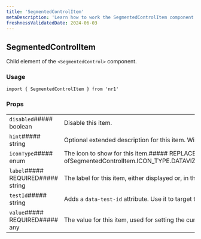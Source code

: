 ```yaml
---
title: 'SegmentedControlItem'
metaDescription: 'Learn how to work the SegmentedControlItem component'
freshnessValidatedDate: 2024-06-03
---
```

## SegmentedControlItem

Child element of the `<SegmentedControl>` component.

### Usage

```
import { SegmentedControlItem } from 'nr1'
```



### Props

|                                   |                                                                                                                                                                                                                                                                                                                                                                                                                                                                                                                                                                                                                                                                                                                                                                                                                                                                                                                                                                                                                                                                                                                                                                                                                                                                                                                                                                                                                                                                                                                                                                                                                                                                                                                                                                                                                                                                                                                                                                                                                                                                                                                                                                                                                                                                                                                                                                                                                                                                                                                                                                                                                                                                                                                                                                                                                                                                                                                                                                                                                                                                                                                                                                                                                                                                                                                                                                                                                                                                                                                                                                                                                                                                                                                                                                                                                                                                                                                                                                                                                                                                                                                                                                                                                                                                                                                                                                                                                                                                                                                                                                                                                                                                                                                                                                                                                                                                                                                                                                                                                                                                                                                                                                                                                                                                                                                                                                                                                                                                                                                                                                                                                                                                                                                                                                                                                                                                                                                                                                                                                                                                                                                                                                                                                                                                                                                                                                                                                                                                                                                                                                                                                                                                                                                                                                                                                                                                                                                                                                                                                                                                                                                                                                                                                                                                                                                                                                                                                                                                                                                                                                                                                                                                                                                                                                                                                                                                                                                                                                                                                                                                                                                                                                                                                                                                                                                                                                                                                                                                                                                                                                                                                                                                                                                                                                                                                                                                                                                                                                                                                                                                                                                                                                                                                                                                                                                                                                                                                                                                                                                                                                                                                                                                                                                                                                                                                                                                                                                                                                                                                                                                                                                                                                                                                                                                                                                                                                                                                                                                                                                                                                                                                                                                                                                                                                                                                                                                                                                                                                                                                                                                                                                                                                                                                                                                                                                                                                                                                                                                                                                                                                                                                                                                                                                                                                                                                                                                                                                                                                                                                                                                                                                                                                                                                                                                                                                                                                                                                                                                                                                                                                                                                                                                                                                                                                                                                                                                                                                                                                                                                                                                                                                                                                                                                                                                                                                                                                                                                                                                                                                                                                                                                                                                                                                                                                                                                                                                                                                                                                                                                                                                                                                                                                                                                                                                                                                                                                                                                                                                                                                                                                                                                                                                                                                                                                                                                                                                                                                                                                                                                                                                                                                                                                                                                                                                                                                                                                                                                                                                                                                                                                                                                                                                                                                                                                                                                                                                                                                                                                                                                                                                                                                                                                                                                                                                                                                                                                                                                                                                                                                                                                                                                                                                                                                                                                                                                                                                                                                                                                                                                                                                                                                                                                                                                                                                                                                                                                                                                                                                                                                                                                                                                                                                                                                                                                                                                                                                                                                                                                                                                                                                                                                                                                                                                                                                                                                                                                                                                                                                                                                                                                                                                                                                                                                                                                                                                                                                                                                                                                                                                                                                                                                                                                                                                                                                                                                                                                                                                                                                                                                                                                                                                                                                                                                                                                                                                                                                                                                                                                                                                                                                                                                                                                                                                                                                                                                                                                                                                                                                                                                                                                                                                                                                                                                                                                                                                                                                                                                                                                                                                                                                                                                                                                                                                                                                                                                                                                                                                                                                                                                                                                                                                                                                                                                                                                                                                                                                                                                                                                                                                                                                                                                                                                                                                                                                                                                                                                                                                                                                                                                                                                                                                                                                                                                                                                                                                                                                                                                                                                                                                                                                                                                                                                                                                                                                                                                                                                                                                                                                                                                                                                                                                                                                                                                                                                                                                                                                                                                                                                                                                                                                                                                                                                                                                                                                                                                                                                                                                                                                                                                                                                                                                                                                                                                                                                                                                                                                                                                                                                                                                                                                                                                                                                                                                                                                                                                                                                                                                                                                                                                                                                                                                                                                                                                                                                                                                                                                                                                                                                                                                                                                                                                                                                                                                                                                                                                                                                                                                                                                                                                                                                                                                                                                                                                                                                                                                                                                                                          |
| --------------------------------- | -------------------------------------------------------------------------------------------------------------------------------------------------------------------------------------------------------------------------------------------------------------------------------------------------------------------------------------------------------------------------------------------------------------------------------------------------------------------------------------------------------------------------------------------------------------------------------------------------------------------------------------------------------------------------------------------------------------------------------------------------------------------------------------------------------------------------------------------------------------------------------------------------------------------------------------------------------------------------------------------------------------------------------------------------------------------------------------------------------------------------------------------------------------------------------------------------------------------------------------------------------------------------------------------------------------------------------------------------------------------------------------------------------------------------------------------------------------------------------------------------------------------------------------------------------------------------------------------------------------------------------------------------------------------------------------------------------------------------------------------------------------------------------------------------------------------------------------------------------------------------------------------------------------------------------------------------------------------------------------------------------------------------------------------------------------------------------------------------------------------------------------------------------------------------------------------------------------------------------------------------------------------------------------------------------------------------------------------------------------------------------------------------------------------------------------------------------------------------------------------------------------------------------------------------------------------------------------------------------------------------------------------------------------------------------------------------------------------------------------------------------------------------------------------------------------------------------------------------------------------------------------------------------------------------------------------------------------------------------------------------------------------------------------------------------------------------------------------------------------------------------------------------------------------------------------------------------------------------------------------------------------------------------------------------------------------------------------------------------------------------------------------------------------------------------------------------------------------------------------------------------------------------------------------------------------------------------------------------------------------------------------------------------------------------------------------------------------------------------------------------------------------------------------------------------------------------------------------------------------------------------------------------------------------------------------------------------------------------------------------------------------------------------------------------------------------------------------------------------------------------------------------------------------------------------------------------------------------------------------------------------------------------------------------------------------------------------------------------------------------------------------------------------------------------------------------------------------------------------------------------------------------------------------------------------------------------------------------------------------------------------------------------------------------------------------------------------------------------------------------------------------------------------------------------------------------------------------------------------------------------------------------------------------------------------------------------------------------------------------------------------------------------------------------------------------------------------------------------------------------------------------------------------------------------------------------------------------------------------------------------------------------------------------------------------------------------------------------------------------------------------------------------------------------------------------------------------------------------------------------------------------------------------------------------------------------------------------------------------------------------------------------------------------------------------------------------------------------------------------------------------------------------------------------------------------------------------------------------------------------------------------------------------------------------------------------------------------------------------------------------------------------------------------------------------------------------------------------------------------------------------------------------------------------------------------------------------------------------------------------------------------------------------------------------------------------------------------------------------------------------------------------------------------------------------------------------------------------------------------------------------------------------------------------------------------------------------------------------------------------------------------------------------------------------------------------------------------------------------------------------------------------------------------------------------------------------------------------------------------------------------------------------------------------------------------------------------------------------------------------------------------------------------------------------------------------------------------------------------------------------------------------------------------------------------------------------------------------------------------------------------------------------------------------------------------------------------------------------------------------------------------------------------------------------------------------------------------------------------------------------------------------------------------------------------------------------------------------------------------------------------------------------------------------------------------------------------------------------------------------------------------------------------------------------------------------------------------------------------------------------------------------------------------------------------------------------------------------------------------------------------------------------------------------------------------------------------------------------------------------------------------------------------------------------------------------------------------------------------------------------------------------------------------------------------------------------------------------------------------------------------------------------------------------------------------------------------------------------------------------------------------------------------------------------------------------------------------------------------------------------------------------------------------------------------------------------------------------------------------------------------------------------------------------------------------------------------------------------------------------------------------------------------------------------------------------------------------------------------------------------------------------------------------------------------------------------------------------------------------------------------------------------------------------------------------------------------------------------------------------------------------------------------------------------------------------------------------------------------------------------------------------------------------------------------------------------------------------------------------------------------------------------------------------------------------------------------------------------------------------------------------------------------------------------------------------------------------------------------------------------------------------------------------------------------------------------------------------------------------------------------------------------------------------------------------------------------------------------------------------------------------------------------------------------------------------------------------------------------------------------------------------------------------------------------------------------------------------------------------------------------------------------------------------------------------------------------------------------------------------------------------------------------------------------------------------------------------------------------------------------------------------------------------------------------------------------------------------------------------------------------------------------------------------------------------------------------------------------------------------------------------------------------------------------------------------------------------------------------------------------------------------------------------------------------------------------------------------------------------------------------------------------------------------------------------------------------------------------------------------------------------------------------------------------------------------------------------------------------------------------------------------------------------------------------------------------------------------------------------------------------------------------------------------------------------------------------------------------------------------------------------------------------------------------------------------------------------------------------------------------------------------------------------------------------------------------------------------------------------------------------------------------------------------------------------------------------------------------------------------------------------------------------------------------------------------------------------------------------------------------------------------------------------------------------------------------------------------------------------------------------------------------------------------------------------------------------------------------------------------------------------------------------------------------------------------------------------------------------------------------------------------------------------------------------------------------------------------------------------------------------------------------------------------------------------------------------------------------------------------------------------------------------------------------------------------------------------------------------------------------------------------------------------------------------------------------------------------------------------------------------------------------------------------------------------------------------------------------------------------------------------------------------------------------------------------------------------------------------------------------------------------------------------------------------------------------------------------------------------------------------------------------------------------------------------------------------------------------------------------------------------------------------------------------------------------------------------------------------------------------------------------------------------------------------------------------------------------------------------------------------------------------------------------------------------------------------------------------------------------------------------------------------------------------------------------------------------------------------------------------------------------------------------------------------------------------------------------------------------------------------------------------------------------------------------------------------------------------------------------------------------------------------------------------------------------------------------------------------------------------------------------------------------------------------------------------------------------------------------------------------------------------------------------------------------------------------------------------------------------------------------------------------------------------------------------------------------------------------------------------------------------------------------------------------------------------------------------------------------------------------------------------------------------------------------------------------------------------------------------------------------------------------------------------------------------------------------------------------------------------------------------------------------------------------------------------------------------------------------------------------------------------------------------------------------------------------------------------------------------------------------------------------------------------------------------------------------------------------------------------------------------------------------------------------------------------------------------------------------------------------------------------------------------------------------------------------------------------------------------------------------------------------------------------------------------------------------------------------------------------------------------------------------------------------------------------------------------------------------------------------------------------------------------------------------------------------------------------------------------------------------------------------------------------------------------------------------------------------------------------------------------------------------------------------------------------------------------------------------------------------------------------------------------------------------------------------------------------------------------------------------------------------------------------------------------------------------------------------------------------------------------------------------------------------------------------------------------------------------------------------------------------------------------------------------------------------------------------------------------------------------------------------------------------------------------------------------------------------------------------------------------------------------------------------------------------------------------------------------------------------------------------------------------------------------------------------------------------------------------------------------------------------------------------------------------------------------------------------------------------------------------------------------------------------------------------------------------------------------------------------------------------------------------------------------------------------------------------------------------------------------------------------------------------------------------------------------------------------------------------------------------------------------------------------------------------------------------------------------------------------------------------------------------------------------------------------------------------------------------------------------------------------------------------------------------------------------------------------------------------------------------------------------------------------------------------------------------------------------------------------------------------------------------------------------------------------------------------------------------------------------------------------------------------------------------------------------------------------------------------------------------------------------------------------------------------------------------------------------------------------------------------------------------------------------------------------------------------------------------------------------------------------------------------------------------------------------------------------------------------------------------------------------------------------------------------------------------------------------------------------------------------------------------------------------------------------------------------------------------------------------------------------------------------------------------------------------------------------------------------------------------------------------------------------------------------------------------------------------------------------------------------------------------------------------------------------------------------------------------------------------------------------------------------------------------------------------------------------------------------------------------------------------------------------------------------------------------------------------------------------------------------------------------------------------------------------------------------------------------------------------------------------------------------------------------------------------------------------------------------------------------------------------------------------------------------------------------------------------------------------------------------------------------------------------------------------------------------------------------------------------------------------------------------------------------------------------------------------------------------------------------------------------------------------------------------------------------------------------------------------------------------------------------------------------------------------------------------------------------------------------------------------------------------------------------------------------------------------------------------------------------------------------------------------------------------------------------------------------------------------------------------------------------------------------------------------------------------------------------------------------------------------------------------------------------------------------------------------------------------------------------------------------------------------------------------------------------------------------------------------------------------------------------------------------------------------------------------------------------------------------------------------------------------------------------------------------------------------------------------------------------------------------------------------------------------------------------------------------------------------------------------------------------------------------------------------------------------------------------------------------------------------------------------------------------------------------------------------------------------------------------------------------------------------------------------------------------------------------------------------------------------------------------------------------------------------------------------------------------------------------------------------------------------------------------------------------------------------------------------------------------------------------------------------------------------------------------------------------------------------------------------------------------------------------------------------------------------------------------------------------------------------------------------------------------------------------------------------------------------------------------------------------------------------------------------------------------------------------------------------------------------------------------------------------------------------------------------------------------------------------------------------------------------------------------------------------------------------------------------------------------------------------------------------------------------------------------------------------------------------------------------------------------------------------------------------------------------------------------------------------------------------------------------------------------------------------------------------------------------------------------------------------------------------------------------------------------------------------------------------------------------------------------------------------------------------------------------------------------------------------------------------------------------------------------------------------------------------------------------------------------------------------------------------------------------------------------------------------------------------------------------------------------------------------------------------------------------------------------------------------------------------------------------------------------------------------------------------------------------------------------------------------------------------------------------------------------------------------------------------------------------------------------------------------------------------------------------------------------------------------------------------------------------------------------------------------------------------------------------------------------------------------------------------------------------------------------------------------------------------------------------------------------------------------------------------------------------------------------------------------------------------------------------------------------------------------------------------------------------------------------------------------------------------------------------------------------------------------------------------------------------------------------------------------------------------------------------------------------------------------------------------------------------------------------------------------------------------------------------------------------------------------------------------------------------------------------------------------------------------------------------------------------------------------------------------------------------------------------------------------------------------------------------------------------------------------------------------------------------------------------------------------------------------------------------------------------------------------------------------------------------------------------------------------------------------------------------------------------------------------------------------------------------------------------------------------------------------------------------------------------------------------------------------------------------------------------------------------------------------------------------------------------------------------------------------------------------------------------------------------------------------------------------------------------------------------------------------------------------------------------------------------------------------------------------------------------------------------------------------------------------------------------------------------------------------------------------------------------------------------------------------------------------------------------------------------------------------------------------------------------------------------------------------------------------------------------------------------------------------------------------------------------------------------------------------------------------------------------------------------------------------- |
| `disabled`##### boolean           | Disable this item.                                                                                                                                                                                                                                                                                                                                                                                                                                                                                                                                                                                                                                                                                                                                                                                                                                                                                                                                                                                                                                                                                                                                                                                                                                                                                                                                                                                                                                                                                                                                                                                                                                                                                                                                                                                                                                                                                                                                                                                                                                                                                                                                                                                                                                                                                                                                                                                                                                                                                                                                                                                                                                                                                                                                                                                                                                                                                                                                                                                                                                                                                                                                                                                                                                                                                                                                                                                                                                                                                                                                                                                                                                                                                                                                                                                                                                                                                                                                                                                                                                                                                                                                                                                                                                                                                                                                                                                                                                                                                                                                                                                                                                                                                                                                                                                                                                                                                                                                                                                                                                                                                                                                                                                                                                                                                                                                                                                                                                                                                                                                                                                                                                                                                                                                                                                                                                                                                                                                                                                                                                                                                                                                                                                                                                                                                                                                                                                                                                                                                                                                                                                                                                                                                                                                                                                                                                                                                                                                                                                                                                                                                                                                                                                                                                                                                                                                                                                                                                                                                                                                                                                                                                                                                                                                                                                                                                                                                                                                                                                                                                                                                                                                                                                                                                                                                                                                                                                                                                                                                                                                                                                                                                                                                                                                                                                                                                                                                                                                                                                                                                                                                                                                                                                                                                                                                                                                                                                                                                                                                                                                                                                                                                                                                                                                                                                                                                                                                                                                                                                                                                                                                                                                                                                                                                                                                                                                                                                                                                                                                                                                                                                                                                                                                                                                                                                                                                                                                                                                                                                                                                                                                                                                                                                                                                                                                                                                                                                                                                                                                                                                                                                                                                                                                                                                                                                                                                                                                                                                                                                                                                                                                                                                                                                                                                                                                                                                                                                                                                                                                                                                                                                                                                                                                                                                                                                                                                                                                                                                                                                                                                                                                                                                                                                                                                                                                                                                                                                                                                                                                                                                                                                                                                                                                                                                                                                                                                                                                                                                                                                                                                                                                                                                                                                                                                                                                                                                                                                                                                                                                                                                                                                                                                                                                                                                                                                                                                                                                                                                                                                                                                                                                                                                                                                                                                                                                                                                                                                                                                                                                                                                                                                                                                                                                                                                                                                                                                                                                                                                                                                                                                                                                                                                                                                                                                                                                                                                                                                                                                                                                                                                                                                                                                                                                                                                                                                                                                                                                                                                                                                                                                                                                                                                                                                                                                                                                                                                                                                                                                                                                                                                                                                                                                                                                                                                                                                                                                                                                                                                                                                                                                                                                                                                                                                                                                                                                                                                                                                                                                                                                                                                                                                                                                                                                                                                                                                                                                                                                                                                                                                                                                                                                                                                                                                                                                                                                                                                                                                                                                                                                                                                                                                                                                                                                                                                                                                                                                                                                                                                                                                                                                                                                                                                                                                                                                                                                                                                                                                                                                                                                                                                                                                                                                                                                                                                                                                                                                                                                                                                                                                                                                                                                                                                                                                                                                                                                                                                                                                                                                                                                                                                                                                                                                                                                                                                                                                                                                                                                                                                                                                                                                                                                                                                                                                                                                                                                                                                                                                                                                                                                                                                                                                                                                                                                                                                                                                                                                                                                                                                                                                                                                                                                                                                                                                                                                                                                                                                                                                                                                                                                                                                                                                                                                                                                                                                                                                                                                                                                                                                                                                                                                                                                                                                                                                                                                                                                                                                                                                                                                                                                                                                                                                                                                                                                                                                                                                                                                                                                                                                                                                                                                                                                                                                                                                                                                                                                                                                                                                                                                                                                                                                                                                                                                                                                                                                                                                                                                                                                                                                                                                                                                                                                                                                                                                                                                                                                                                                                                                                                                                                                                                                                                                                                                                                                                                                                                                                                                                                                       |
| `hint`##### string                | Optional extended description for this item. Will be shown in a tooltip.                                                                                                                                                                                                                                                                                                                                                                                                                                                                                                                                                                                                                                                                                                                                                                                                                                                                                                                                                                                                                                                                                                                                                                                                                                                                                                                                                                                                                                                                                                                                                                                                                                                                                                                                                                                                                                                                                                                                                                                                                                                                                                                                                                                                                                                                                                                                                                                                                                                                                                                                                                                                                                                                                                                                                                                                                                                                                                                                                                                                                                                                                                                                                                                                                                                                                                                                                                                                                                                                                                                                                                                                                                                                                                                                                                                                                                                                                                                                                                                                                                                                                                                                                                                                                                                                                                                                                                                                                                                                                                                                                                                                                                                                                                                                                                                                                                                                                                                                                                                                                                                                                                                                                                                                                                                                                                                                                                                                                                                                                                                                                                                                                                                                                                                                                                                                                                                                                                                                                                                                                                                                                                                                                                                                                                                                                                                                                                                                                                                                                                                                                                                                                                                                                                                                                                                                                                                                                                                                                                                                                                                                                                                                                                                                                                                                                                                                                                                                                                                                                                                                                                                                                                                                                                                                                                                                                                                                                                                                                                                                                                                                                                                                                                                                                                                                                                                                                                                                                                                                                                                                                                                                                                                                                                                                                                                                                                                                                                                                                                                                                                                                                                                                                                                                                                                                                                                                                                                                                                                                                                                                                                                                                                                                                                                                                                                                                                                                                                                                                                                                                                                                                                                                                                                                                                                                                                                                                                                                                                                                                                                                                                                                                                                                                                                                                                                                                                                                                                                                                                                                                                                                                                                                                                                                                                                                                                                                                                                                                                                                                                                                                                                                                                                                                                                                                                                                                                                                                                                                                                                                                                                                                                                                                                                                                                                                                                                                                                                                                                                                                                                                                                                                                                                                                                                                                                                                                                                                                                                                                                                                                                                                                                                                                                                                                                                                                                                                                                                                                                                                                                                                                                                                                                                                                                                                                                                                                                                                                                                                                                                                                                                                                                                                                                                                                                                                                                                                                                                                                                                                                                                                                                                                                                                                                                                                                                                                                                                                                                                                                                                                                                                                                                                                                                                                                                                                                                                                                                                                                                                                                                                                                                                                                                                                                                                                                                                                                                                                                                                                                                                                                                                                                                                                                                                                                                                                                                                                                                                                                                                                                                                                                                                                                                                                                                                                                                                                                                                                                                                                                                                                                                                                                                                                                                                                                                                                                                                                                                                                                                                                                                                                                                                                                                                                                                                                                                                                                                                                                                                                                                                                                                                                                                                                                                                                                                                                                                                                                                                                                                                                                                                                                                                                                                                                                                                                                                                                                                                                                                                                                                                                                                                                                                                                                                                                                                                                                                                                                                                                                                                                                                                                                                                                                                                                                                                                                                                                                                                                                                                                                                                                                                                                                                                                                                                                                                                                                                                                                                                                                                                                                                                                                                                                                                                                                                                                                                                                                                                                                                                                                                                                                                                                                                                                                                                                                                                                                                                                                                                                                                                                                                                                                                                                                                                                                                                                                                                                                                                                                                                                                                                                                                                                                                                                                                                                                                                                                                                                                                                                                                                                                                                                                                                                                                                                                                                                                                                                                                                                                                                                                                                                                                                                                                                                                                                                                                                                                                                                                                                                                                                                                                                                                                                                                                                                                                                                                                                                                                                                                                                                                                                                                                                                                                                                                                                                                                                                                                                                                                                                                                                                                                                                                                                                                                                                                                                                                                                                                                                                                                                                                                                                                                                                                                                                                                                                                                                                                                                                                                                                                                                                                                                                                                                                                                                                                                                                                                                                                                                                                                                                                                                                                                                                                                                                                                                                                                                                                                                                                                                                                                                                                                                                                                                                                                                                                                                                                                                                                                 |
| `iconType`##### enum              | The icon to show for this item.##### REPLACE WITH CUSTOM COMPONENT&lt;One ofSegmentedControlItem.ICON_TYPE.DATAVIZ\_\_DATAVIZ\_\_AREA_CHARTSegmentedControlItem.ICON_TYPE.DATAVIZ\_\_DATAVIZ\_\_BAR_CHARTSegmentedControlItem.ICON_TYPE.DATAVIZ\_\_DATAVIZ\_\_BILLBOARD_CHARTSegmentedControlItem.ICON_TYPE.DATAVIZ\_\_DATAVIZ\_\_BULLET_CHARTSegmentedControlItem.ICON_TYPE.DATAVIZ\_\_DATAVIZ\_\_CHARTSegmentedControlItem.ICON_TYPE.DATAVIZ\_\_DATAVIZ\_\_CHART\_\_A_ADDSegmentedControlItem.ICON_TYPE.DATAVIZ\_\_DATAVIZ\_\_CHART\_\_A_EDITSegmentedControlItem.ICON_TYPE.DATAVIZ\_\_DATAVIZ\_\_CHART\_\_A_REMOVESegmentedControlItem.ICON_TYPE.DATAVIZ\_\_DATAVIZ\_\_DASHBOARDSegmentedControlItem.ICON_TYPE.DATAVIZ\_\_DATAVIZ\_\_DASHBOARD\_\_A_ADDSegmentedControlItem.ICON_TYPE.DATAVIZ\_\_DATAVIZ\_\_DASHBOARD\_\_A_EDITSegmentedControlItem.ICON_TYPE.DATAVIZ\_\_DATAVIZ\_\_DASHBOARD\_\_A_FILTERSegmentedControlItem.ICON_TYPE.DATAVIZ\_\_DATAVIZ\_\_DASHBOARD\_\_A_REMOVESegmentedControlItem.ICON_TYPE.DATAVIZ\_\_DATAVIZ\_\_EVENT_FEED_CHARTSegmentedControlItem.ICON_TYPE.DATAVIZ\_\_DATAVIZ\_\_HEATMAP_CHARTSegmentedControlItem.ICON_TYPE.DATAVIZ\_\_DATAVIZ\_\_LINE_CHARTSegmentedControlItem.ICON_TYPE.DATAVIZ\_\_DATAVIZ\_\_MARKDOWNSegmentedControlItem.ICON_TYPE.DATAVIZ\_\_DATAVIZ\_\_PIE_CHARTSegmentedControlItem.ICON_TYPE.DATAVIZ\_\_DATAVIZ\_\_SCATTER_CHARTSegmentedControlItem.ICON_TYPE.DATAVIZ\_\_DATAVIZ\_\_SERVICE_MAP_CHARTSegmentedControlItem.ICON_TYPE.DATAVIZ\_\_DATAVIZ\_\_STACKED_BAR_CHARTSegmentedControlItem.ICON_TYPE.DATAVIZ\_\_DATAVIZ\_\_STACKED_HORIZONTAL_BAR_CHARTSegmentedControlItem.ICON_TYPE.DATAVIZ\_\_DATAVIZ\_\_TABLE_CHARTSegmentedControlItem.ICON_TYPE.DATAVIZ\_\_DATAVIZ\_\_TRAFFIC_LIGHTS_CHARTSegmentedControlItem.ICON_TYPE.DATAVIZ\_\_DATAVIZ\_\_VERTICAL_BAR_CHARTSegmentedControlItem.ICON_TYPE.DATE_AND_TIME\_\_DATE_AND_TIME\_\_DATESegmentedControlItem.ICON_TYPE.DATE_AND_TIME\_\_DATE_AND_TIME\_\_DATE\_\_A_ADDSegmentedControlItem.ICON_TYPE.DATE_AND_TIME\_\_DATE_AND_TIME\_\_DATE\_\_A_REMOVESegmentedControlItem.ICON_TYPE.DATE_AND_TIME\_\_DATE_AND_TIME\_\_TIMESegmentedControlItem.ICON_TYPE.DATE_AND_TIME\_\_DATE_AND_TIME\_\_TIME\_\_A_ADDSegmentedControlItem.ICON_TYPE.DATE_AND_TIME\_\_DATE_AND_TIME\_\_TIME\_\_A_REMOVESegmentedControlItem.ICON_TYPE.DOCUMENTS\_\_DOCUMENTS\_\_ATTACHMENTSegmentedControlItem.ICON_TYPE.DOCUMENTS\_\_DOCUMENTS\_\_DOCUMENTATIONSegmentedControlItem.ICON_TYPE.DOCUMENTS\_\_DOCUMENTS\_\_EMAILSegmentedControlItem.ICON_TYPE.DOCUMENTS\_\_DOCUMENTS\_\_EMAIL\_\_V_ALTERNATESegmentedControlItem.ICON_TYPE.DOCUMENTS\_\_DOCUMENTS\_\_FILESegmentedControlItem.ICON_TYPE.DOCUMENTS\_\_DOCUMENTS\_\_FILE\_\_A_ADDSegmentedControlItem.ICON_TYPE.DOCUMENTS\_\_DOCUMENTS\_\_FILE\_\_A_REMOVESegmentedControlItem.ICON_TYPE.DOCUMENTS\_\_DOCUMENTS\_\_FOLDERSegmentedControlItem.ICON_TYPE.DOCUMENTS\_\_DOCUMENTS\_\_FOLDER\_\_A_ADDSegmentedControlItem.ICON_TYPE.DOCUMENTS\_\_DOCUMENTS\_\_FOLDER\_\_A_REMOVESegmentedControlItem.ICON_TYPE.DOCUMENTS\_\_DOCUMENTS\_\_NOTESSegmentedControlItem.ICON_TYPE.DOCUMENTS\_\_DOCUMENTS\_\_NOTES\_\_A_ADDSegmentedControlItem.ICON_TYPE.DOCUMENTS\_\_DOCUMENTS\_\_NOTES\_\_A_EDITSegmentedControlItem.ICON_TYPE.DOCUMENTS\_\_DOCUMENTS\_\_NOTES\_\_A_REMOVESegmentedControlItem.ICON_TYPE.HARDWARE_AND_SOFTWARE\_\_HARDWARE\_\_ANOMALIESSegmentedControlItem.ICON_TYPE.HARDWARE_AND_SOFTWARE\_\_HARDWARE\_\_CLUSTERSegmentedControlItem.ICON_TYPE.HARDWARE_AND_SOFTWARE\_\_HARDWARE\_\_CLUSTER\_\_A_INSPECTSegmentedControlItem.ICON_TYPE.HARDWARE_AND_SOFTWARE\_\_HARDWARE\_\_CLUSTER\_\_S_DISABLEDSegmentedControlItem.ICON_TYPE.HARDWARE_AND_SOFTWARE\_\_HARDWARE\_\_CLUSTER\_\_S_ERRORSegmentedControlItem.ICON_TYPE.HARDWARE_AND_SOFTWARE\_\_HARDWARE\_\_CLUSTER\_\_S_OKSegmentedControlItem.ICON_TYPE.HARDWARE_AND_SOFTWARE\_\_HARDWARE\_\_CLUSTER\_\_S_WARNINGSegmentedControlItem.ICON_TYPE.HARDWARE_AND_SOFTWARE\_\_HARDWARE\_\_CPUSegmentedControlItem.ICON_TYPE.HARDWARE_AND_SOFTWARE\_\_HARDWARE\_\_DESKTOPSegmentedControlItem.ICON_TYPE.HARDWARE_AND_SOFTWARE\_\_HARDWARE\_\_DESKTOP\_\_S_DISABLEDSegmentedControlItem.ICON_TYPE.HARDWARE_AND_SOFTWARE\_\_HARDWARE\_\_DESKTOP\_\_S_ERRORSegmentedControlItem.ICON_TYPE.HARDWARE_AND_SOFTWARE\_\_HARDWARE\_\_DESKTOP\_\_S_OKSegmentedControlItem.ICON_TYPE.HARDWARE_AND_SOFTWARE\_\_HARDWARE\_\_DESKTOP\_\_S_WARNINGSegmentedControlItem.ICON_TYPE.HARDWARE_AND_SOFTWARE\_\_HARDWARE\_\_MEMORYSegmentedControlItem.ICON_TYPE.HARDWARE_AND_SOFTWARE\_\_HARDWARE\_\_MOBILESegmentedControlItem.ICON_TYPE.HARDWARE_AND_SOFTWARE\_\_HARDWARE\_\_MOBILE\_\_A_CHECKEDSegmentedControlItem.ICON_TYPE.HARDWARE_AND_SOFTWARE\_\_HARDWARE\_\_MOBILE\_\_S_DISABLEDSegmentedControlItem.ICON_TYPE.HARDWARE_AND_SOFTWARE\_\_HARDWARE\_\_MOBILE\_\_S_ERRORSegmentedControlItem.ICON_TYPE.HARDWARE_AND_SOFTWARE\_\_HARDWARE\_\_MOBILE\_\_S_OKSegmentedControlItem.ICON_TYPE.HARDWARE_AND_SOFTWARE\_\_HARDWARE\_\_MOBILE\_\_S_WARNINGSegmentedControlItem.ICON_TYPE.HARDWARE_AND_SOFTWARE\_\_HARDWARE\_\_NETWORKSegmentedControlItem.ICON_TYPE.HARDWARE_AND_SOFTWARE\_\_HARDWARE\_\_NETWORK\_\_A_INSPECTSegmentedControlItem.ICON_TYPE.HARDWARE_AND_SOFTWARE\_\_HARDWARE\_\_NETWORK\_\_S_DISABLEDSegmentedControlItem.ICON_TYPE.HARDWARE_AND_SOFTWARE\_\_HARDWARE\_\_NETWORK\_\_S_ERRORSegmentedControlItem.ICON_TYPE.HARDWARE_AND_SOFTWARE\_\_HARDWARE\_\_NETWORK\_\_S_OKSegmentedControlItem.ICON_TYPE.HARDWARE_AND_SOFTWARE\_\_HARDWARE\_\_NETWORK\_\_S_WARNINGSegmentedControlItem.ICON_TYPE.HARDWARE_AND_SOFTWARE\_\_HARDWARE\_\_SERVERSegmentedControlItem.ICON_TYPE.HARDWARE_AND_SOFTWARE\_\_HARDWARE\_\_SERVER\_\_A_ADDSegmentedControlItem.ICON_TYPE.HARDWARE_AND_SOFTWARE\_\_HARDWARE\_\_SERVER\_\_A_CONFIGURESegmentedControlItem.ICON_TYPE.HARDWARE_AND_SOFTWARE\_\_HARDWARE\_\_SERVER\_\_A_EDITSegmentedControlItem.ICON_TYPE.HARDWARE_AND_SOFTWARE\_\_HARDWARE\_\_SERVER\_\_A_INSPECTSegmentedControlItem.ICON_TYPE.HARDWARE_AND_SOFTWARE\_\_HARDWARE\_\_SERVER\_\_A_PAUSESegmentedControlItem.ICON_TYPE.HARDWARE_AND_SOFTWARE\_\_HARDWARE\_\_SERVER\_\_A_REMOVESegmentedControlItem.ICON_TYPE.HARDWARE_AND_SOFTWARE\_\_HARDWARE\_\_SERVER\_\_S_DISABLEDSegmentedControlItem.ICON_TYPE.HARDWARE_AND_SOFTWARE\_\_HARDWARE\_\_SERVER\_\_S_ERRORSegmentedControlItem.ICON_TYPE.HARDWARE_AND_SOFTWARE\_\_HARDWARE\_\_SERVER\_\_S_OKSegmentedControlItem.ICON_TYPE.HARDWARE_AND_SOFTWARE\_\_HARDWARE\_\_SERVER\_\_S_WARNINGSegmentedControlItem.ICON_TYPE.HARDWARE_AND_SOFTWARE\_\_HARDWARE\_\_STORAGESegmentedControlItem.ICON_TYPE.HARDWARE_AND_SOFTWARE\_\_KUBERNETES\_\_K8S_CLUSTERSegmentedControlItem.ICON_TYPE.HARDWARE_AND_SOFTWARE\_\_KUBERNETES\_\_K8S_CONTAINERSegmentedControlItem.ICON_TYPE.HARDWARE_AND_SOFTWARE\_\_KUBERNETES\_\_K8S_DEPLOYMENTSegmentedControlItem.ICON_TYPE.HARDWARE_AND_SOFTWARE\_\_KUBERNETES\_\_K8S_MASTER_NODESegmentedControlItem.ICON_TYPE.HARDWARE_AND_SOFTWARE\_\_KUBERNETES\_\_K8S_NAMESPACESegmentedControlItem.ICON_TYPE.HARDWARE_AND_SOFTWARE\_\_KUBERNETES\_\_K8S_NODESegmentedControlItem.ICON_TYPE.HARDWARE_AND_SOFTWARE\_\_KUBERNETES\_\_K8S_PODSegmentedControlItem.ICON_TYPE.HARDWARE_AND_SOFTWARE\_\_KUBERNETES\_\_K8S_SERVICESegmentedControlItem.ICON_TYPE.HARDWARE_AND_SOFTWARE\_\_SOFTWARE\_\_ALL_ENTITIESSegmentedControlItem.ICON_TYPE.HARDWARE_AND_SOFTWARE\_\_SOFTWARE\_\_APPLICATIONSegmentedControlItem.ICON_TYPE.HARDWARE_AND_SOFTWARE\_\_SOFTWARE\_\_APPLICATION\_\_A_CHECKEDSegmentedControlItem.ICON_TYPE.HARDWARE_AND_SOFTWARE\_\_SOFTWARE\_\_APPLICATION\_\_S_DISABLEDSegmentedControlItem.ICON_TYPE.HARDWARE_AND_SOFTWARE\_\_SOFTWARE\_\_APPLICATION\_\_S_ERRORSegmentedControlItem.ICON_TYPE.HARDWARE_AND_SOFTWARE\_\_SOFTWARE\_\_APPLICATION\_\_S_OKSegmentedControlItem.ICON_TYPE.HARDWARE_AND_SOFTWARE\_\_SOFTWARE\_\_APPLICATION\_\_S_WARNINGSegmentedControlItem.ICON_TYPE.HARDWARE_AND_SOFTWARE\_\_SOFTWARE\_\_BROWSERSegmentedControlItem.ICON_TYPE.HARDWARE_AND_SOFTWARE\_\_SOFTWARE\_\_BROWSER\_\_A_CHECKEDSegmentedControlItem.ICON_TYPE.HARDWARE_AND_SOFTWARE\_\_SOFTWARE\_\_BROWSER\_\_S_DISABLEDSegmentedControlItem.ICON_TYPE.HARDWARE_AND_SOFTWARE\_\_SOFTWARE\_\_BROWSER\_\_S_ERRORSegmentedControlItem.ICON_TYPE.HARDWARE_AND_SOFTWARE\_\_SOFTWARE\_\_BROWSER\_\_S_OKSegmentedControlItem.ICON_TYPE.HARDWARE_AND_SOFTWARE\_\_SOFTWARE\_\_BROWSER\_\_S_WARNINGSegmentedControlItem.ICON_TYPE.HARDWARE_AND_SOFTWARE\_\_SOFTWARE\_\_CLOUDSegmentedControlItem.ICON_TYPE.HARDWARE_AND_SOFTWARE\_\_SOFTWARE\_\_CODESegmentedControlItem.ICON_TYPE.HARDWARE_AND_SOFTWARE\_\_SOFTWARE\_\_CONTAINERSegmentedControlItem.ICON_TYPE.HARDWARE_AND_SOFTWARE\_\_SOFTWARE\_\_CONTROL_CENTERSegmentedControlItem.ICON_TYPE.HARDWARE_AND_SOFTWARE\_\_SOFTWARE\_\_CORRELATIONSegmentedControlItem.ICON_TYPE.HARDWARE_AND_SOFTWARE\_\_SOFTWARE\_\_CORRELATION_REASONINGSegmentedControlItem.ICON_TYPE.HARDWARE_AND_SOFTWARE\_\_SOFTWARE\_\_DATABASESegmentedControlItem.ICON_TYPE.HARDWARE_AND_SOFTWARE\_\_SOFTWARE\_\_DATABASE\_\_A_CHECKEDSegmentedControlItem.ICON_TYPE.HARDWARE_AND_SOFTWARE\_\_SOFTWARE\_\_DATABASE\_\_S_DISABLEDSegmentedControlItem.ICON_TYPE.HARDWARE_AND_SOFTWARE\_\_SOFTWARE\_\_DATABASE\_\_S_ERRORSegmentedControlItem.ICON_TYPE.HARDWARE_AND_SOFTWARE\_\_SOFTWARE\_\_DATABASE\_\_S_OKSegmentedControlItem.ICON_TYPE.HARDWARE_AND_SOFTWARE\_\_SOFTWARE\_\_DATABASE\_\_S_WARNINGSegmentedControlItem.ICON_TYPE.HARDWARE_AND_SOFTWARE\_\_SOFTWARE\_\_DECISIONSSegmentedControlItem.ICON_TYPE.HARDWARE_AND_SOFTWARE\_\_SOFTWARE\_\_DESTINATIONSSegmentedControlItem.ICON_TYPE.HARDWARE_AND_SOFTWARE\_\_SOFTWARE\_\_DOWNSTREAM_CONNECTIONSegmentedControlItem.ICON_TYPE.HARDWARE_AND_SOFTWARE\_\_SOFTWARE\_\_DOWNSTREAM_DEPLOYMENTSegmentedControlItem.ICON_TYPE.HARDWARE_AND_SOFTWARE\_\_SOFTWARE\_\_EVENTSegmentedControlItem.ICON_TYPE.HARDWARE_AND_SOFTWARE\_\_SOFTWARE\_\_FEEDSegmentedControlItem.ICON_TYPE.HARDWARE_AND_SOFTWARE\_\_SOFTWARE\_\_LIVE_VIEWSegmentedControlItem.ICON_TYPE.HARDWARE_AND_SOFTWARE\_\_SOFTWARE\_\_LOGSSegmentedControlItem.ICON_TYPE.HARDWARE_AND_SOFTWARE\_\_SOFTWARE\_\_MOBILE_APPLICATIONSegmentedControlItem.ICON_TYPE.HARDWARE_AND_SOFTWARE\_\_SOFTWARE\_\_MOBILE_APPLICATION\_\_A_CHECKEDSegmentedControlItem.ICON_TYPE.HARDWARE_AND_SOFTWARE\_\_SOFTWARE\_\_MOBILE_APPLICATION\_\_S_DISABLEDSegmentedControlItem.ICON_TYPE.HARDWARE_AND_SOFTWARE\_\_SOFTWARE\_\_MOBILE_APPLICATION\_\_S_ERRORSegmentedControlItem.ICON_TYPE.HARDWARE_AND_SOFTWARE\_\_SOFTWARE\_\_MOBILE_APPLICATION\_\_S_OKSegmentedControlItem.ICON_TYPE.HARDWARE_AND_SOFTWARE\_\_SOFTWARE\_\_MOBILE_APPLICATION\_\_S_WARNINGSegmentedControlItem.ICON_TYPE.HARDWARE_AND_SOFTWARE\_\_SOFTWARE\_\_MONITORINGSegmentedControlItem.ICON_TYPE.HARDWARE_AND_SOFTWARE\_\_SOFTWARE\_\_NODESegmentedControlItem.ICON_TYPE.HARDWARE_AND_SOFTWARE\_\_SOFTWARE\_\_OVERVIEWSegmentedControlItem.ICON_TYPE.HARDWARE_AND_SOFTWARE\_\_SOFTWARE\_\_PATHWAYSegmentedControlItem.ICON_TYPE.HARDWARE_AND_SOFTWARE\_\_SOFTWARE\_\_PLUGINSegmentedControlItem.ICON_TYPE.HARDWARE_AND_SOFTWARE\_\_SOFTWARE\_\_PLUGIN\_\_A_CHECKEDSegmentedControlItem.ICON_TYPE.HARDWARE_AND_SOFTWARE\_\_SOFTWARE\_\_PLUGIN\_\_S_DISABLEDSegmentedControlItem.ICON_TYPE.HARDWARE_AND_SOFTWARE\_\_SOFTWARE\_\_PLUGIN\_\_S_ERRORSegmentedControlItem.ICON_TYPE.HARDWARE_AND_SOFTWARE\_\_SOFTWARE\_\_PLUGIN\_\_S_OKSegmentedControlItem.ICON_TYPE.HARDWARE_AND_SOFTWARE\_\_SOFTWARE\_\_PLUGIN\_\_S_WARNINGSegmentedControlItem.ICON_TYPE.HARDWARE_AND_SOFTWARE\_\_SOFTWARE\_\_QUERYSegmentedControlItem.ICON_TYPE.HARDWARE_AND_SOFTWARE\_\_SOFTWARE\_\_SERVICESegmentedControlItem.ICON_TYPE.HARDWARE_AND_SOFTWARE\_\_SOFTWARE\_\_SERVICE\_\_A_CHECKEDSegmentedControlItem.ICON_TYPE.HARDWARE_AND_SOFTWARE\_\_SOFTWARE\_\_SERVICE\_\_S_DISABLEDSegmentedControlItem.ICON_TYPE.HARDWARE_AND_SOFTWARE\_\_SOFTWARE\_\_SERVICE\_\_S_ERRORSegmentedControlItem.ICON_TYPE.HARDWARE_AND_SOFTWARE\_\_SOFTWARE\_\_SERVICE\_\_S_OKSegmentedControlItem.ICON_TYPE.HARDWARE_AND_SOFTWARE\_\_SOFTWARE\_\_SERVICE\_\_S_WARNINGSegmentedControlItem.ICON_TYPE.HARDWARE_AND_SOFTWARE\_\_SOFTWARE\_\_SOURCESSegmentedControlItem.ICON_TYPE.HARDWARE_AND_SOFTWARE\_\_SOFTWARE\_\_STACK_TRACESegmentedControlItem.ICON_TYPE.HARDWARE_AND_SOFTWARE\_\_SOFTWARE\_\_SYNTHESIZED_ENTITYSegmentedControlItem.ICON_TYPE.HARDWARE_AND_SOFTWARE\_\_SOFTWARE\_\_SYNTHETICS_MONITORSegmentedControlItem.ICON_TYPE.HARDWARE_AND_SOFTWARE\_\_SOFTWARE\_\_SYSTEMSegmentedControlItem.ICON_TYPE.HARDWARE_AND_SOFTWARE\_\_SOFTWARE\_\_TRACESSegmentedControlItem.ICON_TYPE.HARDWARE_AND_SOFTWARE\_\_SOFTWARE\_\_TRAFFICSegmentedControlItem.ICON_TYPE.HARDWARE_AND_SOFTWARE\_\_SOFTWARE\_\_UPSTREAM_CONNECTIONSegmentedControlItem.ICON_TYPE.HARDWARE_AND_SOFTWARE\_\_SOFTWARE\_\_UPSTREAM_DEPLOYMENTSegmentedControlItem.ICON_TYPE.HARDWARE_AND_SOFTWARE\_\_SOFTWARE\_\_WORKLOADSSegmentedControlItem.ICON_TYPE.INTERFACE\_\_ARROW\_\_ARROW_BOTTOMSegmentedControlItem.ICON_TYPE.INTERFACE\_\_ARROW\_\_ARROW_BOTTOM\_\_V_ALTERNATESegmentedControlItem.ICON_TYPE.INTERFACE\_\_ARROW\_\_ARROW_BOTTOM\_\_V_ALTERNATE\_\_WEIGHT_BOLDSegmentedControlItem.ICON_TYPE.INTERFACE\_\_ARROW\_\_ARROW_DIAGONAL_BOTTOM_LEFTSegmentedControlItem.ICON_TYPE.INTERFACE\_\_ARROW\_\_ARROW_DIAGONAL_BOTTOM_RIGHTSegmentedControlItem.ICON_TYPE.INTERFACE\_\_ARROW\_\_ARROW_DIAGONAL_TOP_LEFTSegmentedControlItem.ICON_TYPE.INTERFACE\_\_ARROW\_\_ARROW_DIAGONAL_TOP_RIGHTSegmentedControlItem.ICON_TYPE.INTERFACE\_\_ARROW\_\_ARROW_HORIZONTALSegmentedControlItem.ICON_TYPE.INTERFACE\_\_ARROW\_\_ARROW_LEFTSegmentedControlItem.ICON_TYPE.INTERFACE\_\_ARROW\_\_ARROW_LEFT\_\_V_ALTERNATESegmentedControlItem.ICON_TYPE.INTERFACE\_\_ARROW\_\_ARROW_LEFT\_\_V_ALTERNATE\_\_WEIGHT_BOLDSegmentedControlItem.ICON_TYPE.INTERFACE\_\_ARROW\_\_ARROW_RIGHTSegmentedControlItem.ICON_TYPE.INTERFACE\_\_ARROW\_\_ARROW_RIGHT\_\_V_ALTERNATESegmentedControlItem.ICON_TYPE.INTERFACE\_\_ARROW\_\_ARROW_RIGHT\_\_V_ALTERNATE\_\_WEIGHT_BOLDSegmentedControlItem.ICON_TYPE.INTERFACE\_\_ARROW\_\_ARROW_TOPSegmentedControlItem.ICON_TYPE.INTERFACE\_\_ARROW\_\_ARROW_TOP\_\_V_ALTERNATESegmentedControlItem.ICON_TYPE.INTERFACE\_\_ARROW\_\_ARROW_TOP\_\_V_ALTERNATE\_\_WEIGHT_BOLDSegmentedControlItem.ICON_TYPE.INTERFACE\_\_ARROW\_\_ARROW_VERTICALSegmentedControlItem.ICON_TYPE.INTERFACE\_\_ARROW\_\_EXPANDSegmentedControlItem.ICON_TYPE.INTERFACE\_\_ARROW\_\_GO_TOSegmentedControlItem.ICON_TYPE.INTERFACE\_\_ARROW\_\_MOVESegmentedControlItem.ICON_TYPE.INTERFACE\_\_ARROW\_\_RESIZESegmentedControlItem.ICON_TYPE.INTERFACE\_\_ARROW\_\_RETURN_LEFTSegmentedControlItem.ICON_TYPE.INTERFACE\_\_ARROW\_\_RETURN_RIGHTSegmentedControlItem.ICON_TYPE.INTERFACE\_\_ARROW\_\_SHRINKSegmentedControlItem.ICON_TYPE.INTERFACE\_\_ARROW\_\_SORTSegmentedControlItem.ICON_TYPE.INTERFACE\_\_CARET\_\_CARET_BOTTOMSegmentedControlItem.ICON_TYPE.INTERFACE\_\_CARET\_\_CARET_BOTTOM\_\_SIZE_8SegmentedControlItem.ICON_TYPE.INTERFACE\_\_CARET\_\_CARET_BOTTOM\_\_V_ALTERNATESegmentedControlItem.ICON_TYPE.INTERFACE\_\_CARET\_\_CARET_BOTTOM\_\_WEIGHT_BOLDSegmentedControlItem.ICON_TYPE.INTERFACE\_\_CARET\_\_CARET_BOTTOM\_\_WEIGHT_BOLD\_\_SIZE_8SegmentedControlItem.ICON_TYPE.INTERFACE\_\_CARET\_\_CARET_LEFTSegmentedControlItem.ICON_TYPE.INTERFACE\_\_CARET\_\_CARET_LEFT\_\_SIZE_8SegmentedControlItem.ICON_TYPE.INTERFACE\_\_CARET\_\_CARET_LEFT\_\_V_ALTERNATESegmentedControlItem.ICON_TYPE.INTERFACE\_\_CARET\_\_CARET_LEFT\_\_WEIGHT_BOLDSegmentedControlItem.ICON_TYPE.INTERFACE\_\_CARET\_\_CARET_LEFT\_\_WEIGHT_BOLD\_\_SIZE_8SegmentedControlItem.ICON_TYPE.INTERFACE\_\_CARET\_\_CARET_RIGHTSegmentedControlItem.ICON_TYPE.INTERFACE\_\_CARET\_\_CARET_RIGHT\_\_SIZE_8SegmentedControlItem.ICON_TYPE.INTERFACE\_\_CARET\_\_CARET_RIGHT\_\_V_ALTERNATESegmentedControlItem.ICON_TYPE.INTERFACE\_\_CARET\_\_CARET_RIGHT\_\_WEIGHT_BOLDSegmentedControlItem.ICON_TYPE.INTERFACE\_\_CARET\_\_CARET_RIGHT\_\_WEIGHT_BOLD\_\_SIZE_8SegmentedControlItem.ICON_TYPE.INTERFACE\_\_CARET\_\_CARET_TOPSegmentedControlItem.ICON_TYPE.INTERFACE\_\_CARET\_\_CARET_TOP\_\_SIZE_8SegmentedControlItem.ICON_TYPE.INTERFACE\_\_CARET\_\_CARET_TOP\_\_V_ALTERNATESegmentedControlItem.ICON_TYPE.INTERFACE\_\_CARET\_\_CARET_TOP\_\_WEIGHT_BOLDSegmentedControlItem.ICON_TYPE.INTERFACE\_\_CARET\_\_CARET_TOP\_\_WEIGHT_BOLD\_\_SIZE_8SegmentedControlItem.ICON_TYPE.INTERFACE\_\_CHEVRON\_\_CHEVRON_BOTTOMSegmentedControlItem.ICON_TYPE.INTERFACE\_\_CHEVRON\_\_CHEVRON_BOTTOM\_\_SIZE_8SegmentedControlItem.ICON_TYPE.INTERFACE\_\_CHEVRON\_\_CHEVRON_BOTTOM\_\_V_ALTERNATESegmentedControlItem.ICON_TYPE.INTERFACE\_\_CHEVRON\_\_CHEVRON_BOTTOM\_\_WEIGHT_BOLDSegmentedControlItem.ICON_TYPE.INTERFACE\_\_CHEVRON\_\_CHEVRON_BOTTOM\_\_WEIGHT_BOLD\_\_SIZE_8SegmentedControlItem.ICON_TYPE.INTERFACE\_\_CHEVRON\_\_CHEVRON_LEFTSegmentedControlItem.ICON_TYPE.INTERFACE\_\_CHEVRON\_\_CHEVRON_LEFT\_\_SIZE_8SegmentedControlItem.ICON_TYPE.INTERFACE\_\_CHEVRON\_\_CHEVRON_LEFT\_\_V_ALTERNATESegmentedControlItem.ICON_TYPE.INTERFACE\_\_CHEVRON\_\_CHEVRON_LEFT\_\_WEIGHT_BOLDSegmentedControlItem.ICON_TYPE.INTERFACE\_\_CHEVRON\_\_CHEVRON_LEFT\_\_WEIGHT_BOLD\_\_SIZE_8SegmentedControlItem.ICON_TYPE.INTERFACE\_\_CHEVRON\_\_CHEVRON_RIGHTSegmentedControlItem.ICON_TYPE.INTERFACE\_\_CHEVRON\_\_CHEVRON_RIGHT\_\_SIZE_8SegmentedControlItem.ICON_TYPE.INTERFACE\_\_CHEVRON\_\_CHEVRON_RIGHT\_\_V_ALTERNATESegmentedControlItem.ICON_TYPE.INTERFACE\_\_CHEVRON\_\_CHEVRON_RIGHT\_\_WEIGHT_BOLDSegmentedControlItem.ICON_TYPE.INTERFACE\_\_CHEVRON\_\_CHEVRON_RIGHT\_\_WEIGHT_BOLD\_\_SIZE_8SegmentedControlItem.ICON_TYPE.INTERFACE\_\_CHEVRON\_\_CHEVRON_TOPSegmentedControlItem.ICON_TYPE.INTERFACE\_\_CHEVRON\_\_CHEVRON_TOP\_\_SIZE_8SegmentedControlItem.ICON_TYPE.INTERFACE\_\_CHEVRON\_\_CHEVRON_TOP\_\_V_ALTERNATESegmentedControlItem.ICON_TYPE.INTERFACE\_\_CHEVRON\_\_CHEVRON_TOP\_\_WEIGHT_BOLDSegmentedControlItem.ICON_TYPE.INTERFACE\_\_CHEVRON\_\_CHEVRON_TOP\_\_WEIGHT_BOLD\_\_SIZE_8SegmentedControlItem.ICON_TYPE.INTERFACE\_\_INFO\_\_ANNOUNCEMENTSegmentedControlItem.ICON_TYPE.INTERFACE\_\_INFO\_\_HELPSegmentedControlItem.ICON_TYPE.INTERFACE\_\_INFO\_\_INFOSegmentedControlItem.ICON_TYPE.INTERFACE\_\_INFO\_\_INFO\_\_WEIGHT_BOLDSegmentedControlItem.ICON_TYPE.INTERFACE\_\_OPERATIONS\_\_ADJUSTSegmentedControlItem.ICON_TYPE.INTERFACE\_\_OPERATIONS\_\_ALERTSegmentedControlItem.ICON_TYPE.INTERFACE\_\_OPERATIONS\_\_ALERT\_\_A_REMOVESegmentedControlItem.ICON_TYPE.INTERFACE\_\_OPERATIONS\_\_ALERT\_\_S_OFFSegmentedControlItem.ICON_TYPE.INTERFACE\_\_OPERATIONS\_\_ALERT\_\_S_ONSegmentedControlItem.ICON_TYPE.INTERFACE\_\_OPERATIONS\_\_ARCHIVESegmentedControlItem.ICON_TYPE.INTERFACE\_\_OPERATIONS\_\_CENTERSegmentedControlItem.ICON_TYPE.INTERFACE\_\_OPERATIONS\_\_CLOSESegmentedControlItem.ICON_TYPE.INTERFACE\_\_OPERATIONS\_\_CLOSE\_\_SIZE_8SegmentedControlItem.ICON_TYPE.INTERFACE\_\_OPERATIONS\_\_CLOSE\_\_V_ALTERNATESegmentedControlItem.ICON_TYPE.INTERFACE\_\_OPERATIONS\_\_CONFIGURESegmentedControlItem.ICON_TYPE.INTERFACE\_\_OPERATIONS\_\_COPY_TOSegmentedControlItem.ICON_TYPE.INTERFACE\_\_OPERATIONS\_\_COPY_TO_CLIPBOARDSegmentedControlItem.ICON_TYPE.INTERFACE\_\_OPERATIONS\_\_DOWNLOADSegmentedControlItem.ICON_TYPE.INTERFACE\_\_OPERATIONS\_\_DRAGSegmentedControlItem.ICON_TYPE.INTERFACE\_\_OPERATIONS\_\_EDITSegmentedControlItem.ICON_TYPE.INTERFACE\_\_OPERATIONS\_\_EXPORTSegmentedControlItem.ICON_TYPE.INTERFACE\_\_OPERATIONS\_\_EXTERNAL_LINKSegmentedControlItem.ICON_TYPE.INTERFACE\_\_OPERATIONS\_\_FILTERSegmentedControlItem.ICON_TYPE.INTERFACE\_\_OPERATIONS\_\_FILTER\_\_A_ADDSegmentedControlItem.ICON_TYPE.INTERFACE\_\_OPERATIONS\_\_FILTER\_\_A_REMOVESegmentedControlItem.ICON_TYPE.INTERFACE\_\_OPERATIONS\_\_FILTER\_\_V_ALTERNATESegmentedControlItem.ICON_TYPE.INTERFACE\_\_OPERATIONS\_\_FOLLOWSegmentedControlItem.ICON_TYPE.INTERFACE\_\_OPERATIONS\_\_GROUPSegmentedControlItem.ICON_TYPE.INTERFACE\_\_OPERATIONS\_\_GROUP\_\_A_REMOVESegmentedControlItem.ICON_TYPE.INTERFACE\_\_OPERATIONS\_\_GROUP\_\_V_ALTERNATESegmentedControlItem.ICON_TYPE.INTERFACE\_\_OPERATIONS\_\_HIDESegmentedControlItem.ICON_TYPE.INTERFACE\_\_OPERATIONS\_\_HIDE_OTHERSSegmentedControlItem.ICON_TYPE.INTERFACE\_\_OPERATIONS\_\_HIGHLIGHTSegmentedControlItem.ICON_TYPE.INTERFACE\_\_OPERATIONS\_\_IMPORTSegmentedControlItem.ICON_TYPE.INTERFACE\_\_OPERATIONS\_\_MORESegmentedControlItem.ICON_TYPE.INTERFACE\_\_OPERATIONS\_\_PAUSESegmentedControlItem.ICON_TYPE.INTERFACE\_\_OPERATIONS\_\_PAUSE_ALTERNATE\_\_V_ALTERNATESegmentedControlItem.ICON_TYPE.INTERFACE\_\_OPERATIONS\_\_PINSegmentedControlItem.ICON_TYPE.INTERFACE\_\_OPERATIONS\_\_PLAYSegmentedControlItem.ICON_TYPE.INTERFACE\_\_OPERATIONS\_\_PLAY_ALTERNATE\_\_V_ALTERNATESegmentedControlItem.ICON_TYPE.INTERFACE\_\_OPERATIONS\_\_REARRANGESegmentedControlItem.ICON_TYPE.INTERFACE\_\_OPERATIONS\_\_REDOSegmentedControlItem.ICON_TYPE.INTERFACE\_\_OPERATIONS\_\_REFRESHSegmentedControlItem.ICON_TYPE.INTERFACE\_\_OPERATIONS\_\_REMOVE\_\_V_ALTERNATESegmentedControlItem.ICON_TYPE.INTERFACE\_\_OPERATIONS\_\_REPLY\_\_A_REPLYSegmentedControlItem.ICON_TYPE.INTERFACE\_\_OPERATIONS\_\_SEARCHSegmentedControlItem.ICON_TYPE.INTERFACE\_\_OPERATIONS\_\_SEARCH\_\_V_ALTERNATESegmentedControlItem.ICON_TYPE.INTERFACE\_\_OPERATIONS\_\_SELECTIONSegmentedControlItem.ICON_TYPE.INTERFACE\_\_OPERATIONS\_\_SELECTION\_\_V_ALTERNATESegmentedControlItem.ICON_TYPE.INTERFACE\_\_OPERATIONS\_\_SHARESegmentedControlItem.ICON_TYPE.INTERFACE\_\_OPERATIONS\_\_SHARE_LINKSegmentedControlItem.ICON_TYPE.INTERFACE\_\_OPERATIONS\_\_SHOWSegmentedControlItem.ICON_TYPE.INTERFACE\_\_OPERATIONS\_\_SKIP_BACKSegmentedControlItem.ICON_TYPE.INTERFACE\_\_OPERATIONS\_\_SKIP_FORWARDSegmentedControlItem.ICON_TYPE.INTERFACE\_\_OPERATIONS\_\_TAGSegmentedControlItem.ICON_TYPE.INTERFACE\_\_OPERATIONS\_\_TRASHSegmentedControlItem.ICON_TYPE.INTERFACE\_\_OPERATIONS\_\_TV_MODESegmentedControlItem.ICON_TYPE.INTERFACE\_\_OPERATIONS\_\_TV_MODE\_\_A_TV_MODESegmentedControlItem.ICON_TYPE.INTERFACE\_\_OPERATIONS\_\_UNDOSegmentedControlItem.ICON_TYPE.INTERFACE\_\_OPERATIONS\_\_UNPINSegmentedControlItem.ICON_TYPE.INTERFACE\_\_OPERATIONS\_\_UPLOADSegmentedControlItem.ICON_TYPE.INTERFACE\_\_PLACEHOLDERS\_\_CUSTOM_PLACEHOLDERSegmentedControlItem.ICON_TYPE.INTERFACE\_\_PLACEHOLDERS\_\_ICON_PLACEHOLDERSegmentedControlItem.ICON_TYPE.INTERFACE\_\_SIGN\_\_ASTERISKSegmentedControlItem.ICON_TYPE.INTERFACE\_\_SIGN\_\_CHECKMARKSegmentedControlItem.ICON_TYPE.INTERFACE\_\_SIGN\_\_CHECKMARK\_\_V_ALTERNATESegmentedControlItem.ICON_TYPE.INTERFACE\_\_SIGN\_\_CHECKMARK\_\_V_ALTERNATE\_\_WEIGHT_BOLDSegmentedControlItem.ICON_TYPE.INTERFACE\_\_SIGN\_\_CLOSESegmentedControlItem.ICON_TYPE.INTERFACE\_\_SIGN\_\_DOLLAR_SIGNSegmentedControlItem.ICON_TYPE.INTERFACE\_\_SIGN\_\_EXCLAMATIONSegmentedControlItem.ICON_TYPE.INTERFACE\_\_SIGN\_\_EXCLAMATION\_\_V_ALTERNATESegmentedControlItem.ICON_TYPE.INTERFACE\_\_SIGN\_\_MINUSSegmentedControlItem.ICON_TYPE.INTERFACE\_\_SIGN\_\_MINUS\_\_V_ALTERNATESegmentedControlItem.ICON_TYPE.INTERFACE\_\_SIGN\_\_NUMBERSegmentedControlItem.ICON_TYPE.INTERFACE\_\_SIGN\_\_PLUSSegmentedControlItem.ICON_TYPE.INTERFACE\_\_SIGN\_\_PLUS\_\_V_ALTERNATESegmentedControlItem.ICON_TYPE.INTERFACE\_\_SIGN\_\_TIMESSegmentedControlItem.ICON_TYPE.INTERFACE\_\_SIGN\_\_TIMES\_\_SIZE_8SegmentedControlItem.ICON_TYPE.INTERFACE\_\_SIGN\_\_TIMES\_\_V_ALTERNATESegmentedControlItem.ICON_TYPE.INTERFACE\_\_STATE\_\_CLOSEDSegmentedControlItem.ICON_TYPE.INTERFACE\_\_STATE\_\_CRITICALSegmentedControlItem.ICON_TYPE.INTERFACE\_\_STATE\_\_CRITICAL\_\_WEIGHT_BOLDSegmentedControlItem.ICON_TYPE.INTERFACE\_\_STATE\_\_DISABLEDSegmentedControlItem.ICON_TYPE.INTERFACE\_\_STATE\_\_ENABLEDSegmentedControlItem.ICON_TYPE.INTERFACE\_\_STATE\_\_HEALTHYSegmentedControlItem.ICON_TYPE.INTERFACE\_\_STATE\_\_LOADINGSegmentedControlItem.ICON_TYPE.INTERFACE\_\_STATE\_\_LOCKSegmentedControlItem.ICON_TYPE.INTERFACE\_\_STATE\_\_OPENSegmentedControlItem.ICON_TYPE.INTERFACE\_\_STATE\_\_PRIVATESegmentedControlItem.ICON_TYPE.INTERFACE\_\_STATE\_\_PUBLICSegmentedControlItem.ICON_TYPE.INTERFACE\_\_STATE\_\_UNAVAILABLESegmentedControlItem.ICON_TYPE.INTERFACE\_\_STATE\_\_UNLOCKSegmentedControlItem.ICON_TYPE.INTERFACE\_\_STATE\_\_WARNINGSegmentedControlItem.ICON_TYPE.INTERFACE\_\_STATE\_\_WARNING\_\_WEIGHT_BOLDSegmentedControlItem.ICON_TYPE.INTERFACE\_\_VIEW\_\_ENTER_FULL_SCREENSegmentedControlItem.ICON_TYPE.INTERFACE\_\_VIEW\_\_EXIT_FULL_SCREENSegmentedControlItem.ICON_TYPE.INTERFACE\_\_VIEW\_\_GRID_VIEWSegmentedControlItem.ICON_TYPE.INTERFACE\_\_VIEW\_\_HIGH_DENSITY_VIEWSegmentedControlItem.ICON_TYPE.INTERFACE\_\_VIEW\_\_LAYER_LISTSegmentedControlItem.ICON_TYPE.INTERFACE\_\_VIEW\_\_LIST_VIEWSegmentedControlItem.ICON_TYPE.INTERFACE\_\_VIEW\_\_SIXTH_SENSESegmentedControlItem.ICON_TYPE.INTERFACE\_\_VIEW\_\_THEME_TOGGLESegmentedControlItem.ICON_TYPE.INTERFACE\_\_VIEW\_\_THEME_TOGGLE\_\_S_DARKSegmentedControlItem.ICON_TYPE.INTERFACE\_\_VIEW\_\_THEME_TOGGLE\_\_S_LIGHTSegmentedControlItem.ICON_TYPE.LOCATION\_\_LOCATION\_\_HOMESegmentedControlItem.ICON_TYPE.LOCATION\_\_LOCATION\_\_MAPSegmentedControlItem.ICON_TYPE.LOCATION\_\_LOCATION\_\_PINSegmentedControlItem.ICON_TYPE.LOCATION\_\_LOCATION\_\_WORLDSegmentedControlItem.ICON_TYPE.PROFILES\_\_EVENTS\_\_COMMENTSegmentedControlItem.ICON_TYPE.PROFILES\_\_EVENTS\_\_COMMENT\_\_A_EDITSegmentedControlItem.ICON_TYPE.PROFILES\_\_EVENTS\_\_FAVORITESegmentedControlItem.ICON_TYPE.PROFILES\_\_EVENTS\_\_FAVORITE\_\_WEIGHT_BOLDSegmentedControlItem.ICON_TYPE.PROFILES\_\_EVENTS\_\_LIKESegmentedControlItem.ICON_TYPE.PROFILES\_\_USERS\_\_ORGANIZATIONSegmentedControlItem.ICON_TYPE.PROFILES\_\_USERS\_\_ORGANIZATION\_\_A_ADDSegmentedControlItem.ICON_TYPE.PROFILES\_\_USERS\_\_ORGANIZATION\_\_A_EDITSegmentedControlItem.ICON_TYPE.PROFILES\_\_USERS\_\_ORGANIZATION\_\_A_REMOVESegmentedControlItem.ICON_TYPE.PROFILES\_\_USERS\_\_TEAMSegmentedControlItem.ICON_TYPE.PROFILES\_\_USERS\_\_TEAM\_\_A_ADDSegmentedControlItem.ICON_TYPE.PROFILES\_\_USERS\_\_TEAM\_\_A_EDITSegmentedControlItem.ICON_TYPE.PROFILES\_\_USERS\_\_TEAM\_\_A_REMOVESegmentedControlItem.ICON_TYPE.PROFILES\_\_USERS\_\_USERSegmentedControlItem.ICON_TYPE.PROFILES\_\_USERS\_\_USER\_\_A_ADDSegmentedControlItem.ICON_TYPE.PROFILES\_\_USERS\_\_USER\_\_A_EDITSegmentedControlItem.ICON_TYPE.PROFILES\_\_USERS\_\_USER\_\_A_REMOVE> |
| `label`##### REQUIRED##### string | The label for this item, either displayed or, in the case of `SegmentedControl.TYPE.ICONS_ONLY`, used only for accessibility.                                                                                                                                                                                                                                                                                                                                                                                                                                                                                                                                                                                                                                                                                                                                                                                                                                                                                                                                                                                                                                                                                                                                                                                                                                                                                                                                                                                                                                                                                                                                                                                                                                                                                                                                                                                                                                                                                                                                                                                                                                                                                                                                                                                                                                                                                                                                                                                                                                                                                                                                                                                                                                                                                                                                                                                                                                                                                                                                                                                                                                                                                                                                                                                                                                                                                                                                                                                                                                                                                                                                                                                                                                                                                                                                                                                                                                                                                                                                                                                                                                                                                                                                                                                                                                                                                                                                                                                                                                                                                                                                                                                                                                                                                                                                                                                                                                                                                                                                                                                                                                                                                                                                                                                                                                                                                                                                                                                                                                                                                                                                                                                                                                                                                                                                                                                                                                                                                                                                                                                                                                                                                                                                                                                                                                                                                                                                                                                                                                                                                                                                                                                                                                                                                                                                                                                                                                                                                                                                                                                                                                                                                                                                                                                                                                                                                                                                                                                                                                                                                                                                                                                                                                                                                                                                                                                                                                                                                                                                                                                                                                                                                                                                                                                                                                                                                                                                                                                                                                                                                                                                                                                                                                                                                                                                                                                                                                                                                                                                                                                                                                                                                                                                                                                                                                                                                                                                                                                                                                                                                                                                                                                                                                                                                                                                                                                                                                                                                                                                                                                                                                                                                                                                                                                                                                                                                                                                                                                                                                                                                                                                                                                                                                                                                                                                                                                                                                                                                                                                                                                                                                                                                                                                                                                                                                                                                                                                                                                                                                                                                                                                                                                                                                                                                                                                                                                                                                                                                                                                                                                                                                                                                                                                                                                                                                                                                                                                                                                                                                                                                                                                                                                                                                                                                                                                                                                                                                                                                                                                                                                                                                                                                                                                                                                                                                                                                                                                                                                                                                                                                                                                                                                                                                                                                                                                                                                                                                                                                                                                                                                                                                                                                                                                                                                                                                                                                                                                                                                                                                                                                                                                                                                                                                                                                                                                                                                                                                                                                                                                                                                                                                                                                                                                                                                                                                                                                                                                                                                                                                                                                                                                                                                                                                                                                                                                                                                                                                                                                                                                                                                                                                                                                                                                                                                                                                                                                                                                                                                                                                                                                                                                                                                                                                                                                                                                                                                                                                                                                                                                                                                                                                                                                                                                                                                                                                                                                                                                                                                                                                                                                                                                                                                                                                                                                                                                                                                                                                                                                                                                                                                                                                                                                                                                                                                                                                                                                                                                                                                                                                                                                                                                                                                                                                                                                                                                                                                                                                                                                                                                                                                                                                                                                                                                                                                                                                                                                                                                                                                                                                                                                                                                                                                                                                                                                                                                                                                                                                                                                                                                                                                                                                                                                                                                                                                                                                                                                                                                                                                                                                                                                                                                                                                                                                                                                                                                                                                                                                                                                                                                                                                                                                                                                                                                                                                                                                                                                                                                                                                                                                                                                                                                                                                                                                                                                                                                                                                                                                                                                                                                                                                                                                                                                                                                                                                                                                                                                                                                                                                                                                                                                                                                                                                                                                                                                                                                                                                                                                                                                                                                                                                                                                                                                                                                                                                                                                                                                                                                                                                                                                                                                                                                                                                                                                                                                                                                                                                                                                                                                                                                                                                                                                                                                                                                                                                                                                                                                                                                                                                                                                                                                                                                                                                                                                                                                                                                                                                                                                                                                                                                                                                                                                                                                                                                                                                                                                                                                                                                                                                                                                                                                                                                                                                                                                                                                                                                                                                                                                                                                                                                                                                                                                                                                                                                                                                                                                                                                                                                                                                                                                                                                                                                                                                                                                                                                                                                                                            |
| `testId`##### string              | Adds a `data-test-id` attribute. Use it to target the component in unit and E2E tests.For a test id to be valid, prefix it with your nerdpack id, followed up by a dot.For example, `my-nerdpack.some-element`.**Note:** You might not see `data-test-id` attributes as they are removed from the DOM, to debug them pass a `e2e-test` query parameter to the URL.                                                                                                                                                                                                                                                                                                                                                                                                                                                                                                                                                                                                                                                                                                                                                                                                                                                                                                                                                                                                                                                                                                                                                                                                                                                                                                                                                                                                                                                                                                                                                                                                                                                                                                                                                                                                                                                                                                                                                                                                                                                                                                                                                                                                                                                                                                                                                                                                                                                                                                                                                                                                                                                                                                                                                                                                                                                                                                                                                                                                                                                                                                                                                                                                                                                                                                                                                                                                                                                                                                                                                                                                                                                                                                                                                                                                                                                                                                                                                                                                                                                                                                                                                                                                                                                                                                                                                                                                                                                                                                                                                                                                                                                                                                                                                                                                                                                                                                                                                                                                                                                                                                                                                                                                                                                                                                                                                                                                                                                                                                                                                                                                                                                                                                                                                                                                                                                                                                                                                                                                                                                                                                                                                                                                                                                                                                                                                                                                                                                                                                                                                                                                                                                                                                                                                                                                                                                                                                                                                                                                                                                                                                                                                                                                                                                                                                                                                                                                                                                                                                                                                                                                                                                                                                                                                                                                                                                                                                                                                                                                                                                                                                                                                                                                                                                                                                                                                                                                                                                                                                                                                                                                                                                                                                                                                                                                                                                                                                                                                                                                                                                                                                                                                                                                                                                                                                                                                                                                                                                                                                                                                                                                                                                                                                                                                                                                                                                                                                                                                                                                                                                                                                                                                                                                                                                                                                                                                                                                                                                                                                                                                                                                                                                                                                                                                                                                                                                                                                                                                                                                                                                                                                                                                                                                                                                                                                                                                                                                                                                                                                                                                                                                                                                                                                                                                                                                                                                                                                                                                                                                                                                                                                                                                                                                                                                                                                                                                                                                                                                                                                                                                                                                                                                                                                                                                                                                                                                                                                                                                                                                                                                                                                                                                                                                                                                                                                                                                                                                                                                                                                                                                                                                                                                                                                                                                                                                                                                                                                                                                                                                                                                                                                                                                                                                                                                                                                                                                                                                                                                                                                                                                                                                                                                                                                                                                                                                                                                                                                                                                                                                                                                                                                                                                                                                                                                                                                                                                                                                                                                                                                                                                                                                                                                                                                                                                                                                                                                                                                                                                                                                                                                                                                                                                                                                                                                                                                                                                                                                                                                                                                                                                                                                                                                                                                                                                                                                                                                                                                                                                                                                                                                                                                                                                                                                                                                                                                                                                                                                                                                                                                                                                                                                                                                                                                                                                                                                                                                                                                                                                                                                                                                                                                                                                                                                                                                                                                                                                                                                                                                                                                                                                                                                                                                                                                                                                                                                                                                                                                                                                                                                                                                                                                                                                                                                                                                                                                                                                                                                                                                                                                                                                                                                                                                                                                                                                                                                                                                                                                                                                                                                                                                                                                                                                                                                                                                                                                                                                                                                                                                                                                                                                                                                                                                                                                                                                                                                                                                                                                                                                                                                                                                                                                                                                                                                                                                                                                                                                                                                                                                                                                                                                                                                                                                                                                                                                                                                                                                                                                                                                                                                                                                                                                                                                                                                                                                                                                                                                                                                                                                                                                                                                                                                                                                                                                                                                                                                                                                                                                                                                                                                                                                                                                                                                                                                                                                                                                                                                                                                                                                                                                                                                                                                                                                                                                                                                                                                                                                                                                                                                                                                                                                                                                                                                                                                                                                                                                                                                                                                                                                                                                                                                                                                                                                                                                                                                                                                                                                                                                                                                                                                                                                                                                                                                                                                                                                                                                                                                                                                                                                                                                                                                                                                                                                                                                                                                                                                                                                                                                                                                                                                                                                                                                                                                                                                                                                                                                                                                                                                                                                                                                                                       |
| `value`##### REQUIRED##### any    | The value for this item, used for setting the currently selected item.                                                                                                                                                                                                                                                                                                                                                                                                                                                                                                                                                                                                                                                                                                                                                                                                                                                                                                                                                                                                                                                                                                                                                                                                                                                                                                                                                                                                                                                                                                                                                                                                                                                                                                                                                                                                                                                                                                                                                                                                                                                                                                                                                                                                                                                                                                                                                                                                                                                                                                                                                                                                                                                                                                                                                                                                                                                                                                                                                                                                                                                                                                                                                                                                                                                                                                                                                                                                                                                                                                                                                                                                                                                                                                                                                                                                                                                                                                                                                                                                                                                                                                                                                                                                                                                                                                                                                                                                                                                                                                                                                                                                                                                                                                                                                                                                                                                                                                                                                                                                                                                                                                                                                                                                                                                                                                                                                                                                                                                                                                                                                                                                                                                                                                                                                                                                                                                                                                                                                                                                                                                                                                                                                                                                                                                                                                                                                                                                                                                                                                                                                                                                                                                                                                                                                                                                                                                                                                                                                                                                                                                                                                                                                                                                                                                                                                                                                                                                                                                                                                                                                                                                                                                                                                                                                                                                                                                                                                                                                                                                                                                                                                                                                                                                                                                                                                                                                                                                                                                                                                                                                                                                                                                                                                                                                                                                                                                                                                                                                                                                                                                                                                                                                                                                                                                                                                                                                                                                                                                                                                                                                                                                                                                                                                                                                                                                                                                                                                                                                                                                                                                                                                                                                                                                                                                                                                                                                                                                                                                                                                                                                                                                                                                                                                                                                                                                                                                                                                                                                                                                                                                                                                                                                                                                                                                                                                                                                                                                                                                                                                                                                                                                                                                                                                                                                                                                                                                                                                                                                                                                                                                                                                                                                                                                                                                                                                                                                                                                                                                                                                                                                                                                                                                                                                                                                                                                                                                                                                                                                                                                                                                                                                                                                                                                                                                                                                                                                                                                                                                                                                                                                                                                                                                                                                                                                                                                                                                                                                                                                                                                                                                                                                                                                                                                                                                                                                                                                                                                                                                                                                                                                                                                                                                                                                                                                                                                                                                                                                                                                                                                                                                                                                                                                                                                                                                                                                                                                                                                                                                                                                                                                                                                                                                                                                                                                                                                                                                                                                                                                                                                                                                                                                                                                                                                                                                                                                                                                                                                                                                                                                                                                                                                                                                                                                                                                                                                                                                                                                                                                                                                                                                                                                                                                                                                                                                                                                                                                                                                                                                                                                                                                                                                                                                                                                                                                                                                                                                                                                                                                                                                                                                                                                                                                                                                                                                                                                                                                                                                                                                                                                                                                                                                                                                                                                                                                                                                                                                                                                                                                                                                                                                                                                                                                                                                                                                                                                                                                                                                                                                                                                                                                                                                                                                                                                                                                                                                                                                                                                                                                                                                                                                                                                                                                                                                                                                                                                                                                                                                                                                                                                                                                                                                                                                                                                                                                                                                                                                                                                                                                                                                                                                                                                                                                                                                                                                                                                                                                                                                                                                                                                                                                                                                                                                                                                                                                                                                                                                                                                                                                                                                                                                                                                                                                                                                                                                                                                                                                                                                                                                                                                                                                                                                                                                                                                                                                                                                                                                                                                                                                                                                                                                                                                                                                                                                                                                                                                                                                                                                                                                                                                                                                                                                                                                                                                                                                                                                                                                                                                                                                                                                                                                                                                                                                                                                                                                                                                                                                                                                                                                                                                                                                                                                                                                                                                                                                                                                                                                                                                                                                                                                                                                                                                                                                                                                                                                                                                                                                                                                                                                                                                                                                                                                                                                                                                                                                                                                                                                                                                                                                                                                                                                                                                                                                                                                                                                                                                                                                                                                                                                                                                                                                                                                                                                                                                                                                                                                                                   |